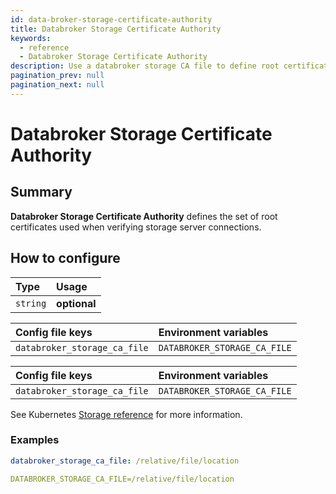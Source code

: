 ```yaml
---
id: data-broker-storage-certificate-authority
title: Databroker Storage Certificate Authority
keywords:
  - reference
  - Databroker Storage Certificate Authority
description: Use a databroker storage CA file to define root certificates when verifying server storage connections.
pagination_prev: null
pagination_next: null
---
```



# Databroker Storage Certificate Authority

## Summary

**Databroker Storage Certificate Authority** defines the set of root certificates used when verifying storage server connections.

## How to configure

| **Type** | **Usage** |
| :--- | :--- |
| `string` | **optional** |

<Tabs>
<TabItem value="Core" label="Core">

| **Config file keys** | **Environment variables** |
| :--- | :--- |
| `databroker_storage_ca_file` | `DATABROKER_STORAGE_CA_FILE` |

</TabItem>
<TabItem value="Enterprise" label="Enterprise">

| **Config file keys** | **Environment variables** |
| :--- | :--- |
| `databroker_storage_ca_file` | `DATABROKER_STORAGE_CA_FILE` |

</TabItem>
<TabItem value="Kubernetes" label="Kubernetes">

See Kubernetes [Storage reference](/docs/deploying/k8s/reference#storage) for more information.

</TabItem>
</Tabs>

### Examples

```yaml
databroker_storage_ca_file: /relative/file/location

DATABROKER_STORAGE_CA_FILE=/relative/file/location
```
